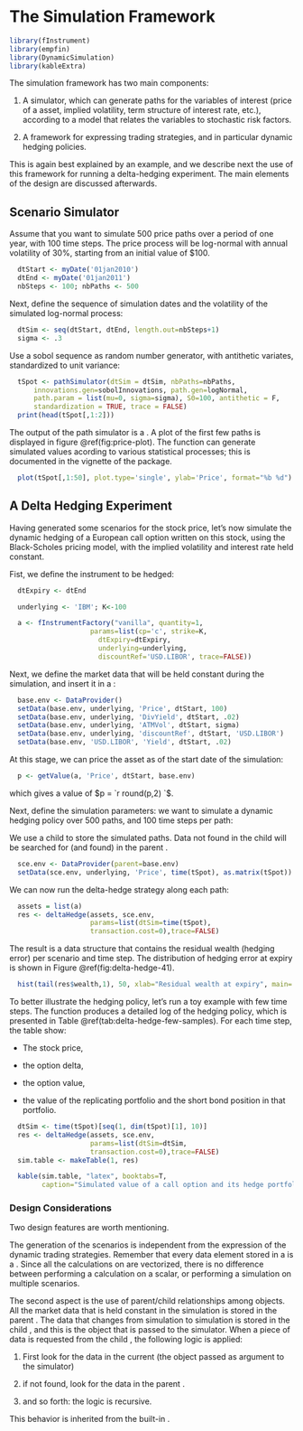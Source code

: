 # The Simulation Framework {#sim-framework}

```r
library(fInstrument)
library(empfin)
library(DynamicSimulation)
library(kableExtra)
```

The simulation framework has two main components:

1.  A simulator, which can generate paths for the variables of interest
    (price of a asset, implied volatility, term structure of interest
    rate, etc.), according to a model that relates the variables to
    stochastic risk factors.

2.  A framework for expressing trading strategies, and in particular
    dynamic hedging policies.

This is again best explained by an example, and we describe next the use
of this framework for running a delta-hedging experiment. The main
elements of the design are discussed afterwards.

## Scenario Simulator

Assume that you want to simulate 500 price paths over a period of one
year, with 100 time steps. The price process will be log-normal with
annual volatility of $30\%$, starting from an initial value of $\$100$.

```r
  dtStart <- myDate('01jan2010')
  dtEnd <- myDate('01jan2011')
  nbSteps <- 100; nbPaths <- 500
```

Next, define the sequence of simulation dates and the volatility of the simulated log-normal process:

```r
  dtSim <- seq(dtStart, dtEnd, length.out=nbSteps+1)
  sigma <- .3
```

Use a sobol sequence as random number generator, with antithetic variates, standardized to unit variance:

```r
  tSpot <- pathSimulator(dtSim = dtSim, nbPaths=nbPaths,
      innovations.gen=sobolInnovations, path.gen=logNormal,
      path.param = list(mu=0, sigma=sigma), S0=100, antithetic = F,
      standardization = TRUE, trace = FALSE)
  print(head(tSpot[,1:2]))
```

The output of the path simulator is a \class{timeSeries}. A plot of the first few paths is
displayed in figure \@ref(fig:price-plot). The function can generate simulated
values acording to various statistical processes; this is documented in
the vignette of the package.

```r
  plot(tSpot[,1:50], plot.type='single', ylab='Price', format="%b %d")
```

## A Delta Hedging Experiment

Having generated some scenarios for the stock price, let’s now simulate
the dynamic hedging of a European call option written on this stock,
using the Black-Scholes pricing model, with the implied volatility and
interest rate held constant.

Fist, we define the instrument to be hedged:

```r
  dtExpiry <- dtEnd

  underlying <- 'IBM'; K<-100

  a <- fInstrumentFactory("vanilla", quantity=1,
                    params=list(cp='c', strike=K,
                      dtExpiry=dtExpiry,
                      underlying=underlying,
                      discountRef='USD.LIBOR', trace=FALSE))
```

Next, we define the market data that will be held constant during the
simulation, and insert it in a \class{DataProvider}:

```r
  base.env <- DataProvider()
  setData(base.env, underlying, 'Price', dtStart, 100)
  setData(base.env, underlying, 'DivYield', dtStart, .02)
  setData(base.env, underlying, 'ATMVol', dtStart, sigma)
  setData(base.env, underlying, 'discountRef', dtStart, 'USD.LIBOR')
  setData(base.env, 'USD.LIBOR', 'Yield', dtStart, .02)
```

At this stage, we can price the asset as of the start date of the
simulation:

```r
  p <- getValue(a, 'Price', dtStart, base.env)
```

which gives a value of $p = `r round(p,2) `$.

Next, define the simulation parameters: we want to simulate a dynamic
hedging policy over 500 paths, and 100 time steps per path:

We use a child \class{DataProvider} to store the simulated paths. Data not found in the child \class{DataProvider}
will be searched for (and found) in the parent \code{base.env}.

```r
  sce.env <- DataProvider(parent=base.env)
  setData(sce.env, underlying, 'Price', time(tSpot), as.matrix(tSpot))
```

We can now run the delta-hedge strategy along each path:

```r
  assets = list(a)
  res <- deltaHedge(assets, sce.env,
                    params=list(dtSim=time(tSpot),
                    transaction.cost=0),trace=FALSE)
```

The result is a data structure that contains the residual wealth
(hedging error) per scenario and time step. The distribution of hedging
error at expiry is shown in Figure \@ref(fig:delta-hedge-41).

```r
  hist(tail(res$wealth,1), 50, xlab="Residual wealth at expiry", main='')
```

To better illustrate the hedging policy, let’s run a toy example with
few time steps. The function \Rfun{deltaHedge} produces a detailed log of the hedging
policy, which is presented in Table \@ref(tab:delta-hedge-few-samples). For each time step,
the table show:

-   The stock price,

-   the option delta,

-   the option value,

-   the value of the replicating portfolio and the short bond position in that portfolio.

```r
  dtSim <- time(tSpot)[seq(1, dim(tSpot)[1], 10)]
  res <- deltaHedge(assets, sce.env,
                    params=list(dtSim=dtSim,
                    transaction.cost=0),trace=FALSE)
  sim.table <- makeTable(1, res)
```

```r
  kable(sim.table, "latex", booktabs=T, 
        caption="Simulated value of a call option and its hedge portfolio over time")
```

### Design Considerations

Two design features are worth mentioning.

The generation of the scenarios is independent from the expression of
the dynamic trading strategies. Remember that every data element stored
in a \class{DataProvider} is a \class{timeSeries}. Since all the calculations on \class{fInstrument} are vectorized, there is no
difference between performing a calculation on a scalar, or performing a
simulation on multiple scenarios.

The second aspect is the use of parent/child relationships among
\class{DataProvider} objects. All the market data that is held constant in the simulation is
stored in the parent \class{DataProvider}. The data that changes from simulation to
simulation is stored in the child \class{DataProvider}, and this is the object that is
passed to the simulator. When a piece of data is requested from the
child \class{DataProvider}, the following logic is applied:

1.  First look for the data in the current \class{DataProvider} (the object passed as
    argument to the simulator)

2.  if not found, look for the data in the parent \class{DataProvider}.

3.  and so forth: the logic is recursive.

This behavior is inherited from the built-in \class{environment}.
